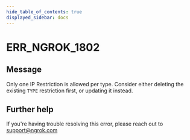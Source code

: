 ```yaml
---
hide_table_of_contents: true
displayed_sidebar: docs
---
```



# ERR_NGROK_1802

## Message

Only one IP Restriction is allowed per type. Consider either deleting the existing `TYPE` restriction first, or updating it instead.

<ErrorDetails error="err_ngrok_1802" />

## Further help

If you're having trouble resolving this error, please reach out to [support@ngrok.com](mailto:support@ngrok.com?subject=Help%20with%20ERR_NGROK_1802)
